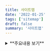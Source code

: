 ```yaml
---
title: 사이트맵
date: '2022-01-25'
tags: ['sitemap']
draft: false
summary: '사이트맵'
---
```


<details>
  <summary>**주요내용 보기**</summary>

<TOCInline toc={props.toc} asDisclosure />

## Spring

- Spring Data
  - [Spring Data JPA](https://github.com/abhidhamma-java/TIL/blob/main/spring/spring-data/spring-data-jpa/개념/jpa.md)

## React

- Recoil
  - [TodoList](https://github.com/abhidhamma-java/TIL/blob/main/react/3.recoil/TodoList.md)

## Algorithm

- 프로그래머스
  - 레벨1
    - [문자열 내 p와 y의 개수](https://github.com/abhidhamma-java/TIL/blob/main/algorithm/문제/프로그래머스/레벨1/문자열_내_p와_y의_개수.md)
    - [약수의 개수와 덧셈](https://github.com/abhidhamma-java/TIL/blob/main/algorithm/문제/프로그래머스/레벨1/약수의_개수와_덧셈.md)
- 백준
  - [class1](https://github.com/abhidhamma-java/beakjoon/tree/master/src/com/hanji/beakjoon/class1)
  - [class2](https://github.com/abhidhamma-java/beakjoon/tree/master/src/com/hanji/beakjoon/class2)
  - [class3](https://github.com/abhidhamma-java/beakjoon/tree/master/src/com/hanji/beakjoon/class3)
- 코딩테스트
  - [코딩테스트1](https://github.com/abhidhamma-java/TIL/blob/main/algorithm/문제/코딩테스트/220115.md)

## TIL

- 매일 공부한 내용을 기록하는 저장소

## Projects

- spring farmwork, spring security로 환경구성해보기

  - [jwt](https://github.com/abhidhamma-java/TIL/blob/main/sideproject/spring/jwt.md)
  - [jwt + oauth](https://github.com/abhidhamma-java/TIL/blob/main/sideproject/spring/jwt_oauth.md)
  - [jwt + oauth + jpa](https://github.com/abhidhamma-java/TIL/blob/main/sideproject/spring/jwt_oauth_jpa.md)
  - 만든 환경으로 프로젝트 진행해보기
    - [일기장 API(spring boot, lombok)](https://github.com/abhidhamma-java/TIL/blob/main/sideproject/spring/selfhelp.md)

- React프로젝트
  - [disorder-backend](https://github.com/abhidhamma-private/disorder-backend)
  - [disorder-frontend](https://github.com/abhidhamma-private/disorders-ui)

</details>
